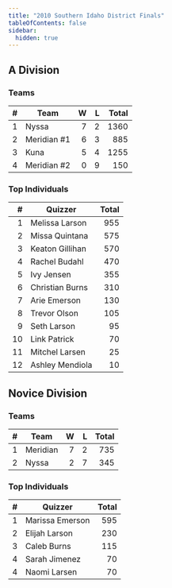 ```yaml
---
title: "2010 Southern Idaho District Finals"
tableOfContents: false
sidebar:
  hidden: true
---
```


## A Division

### Teams

|    # | Team        |    W |    L | Total |
| ---: | ----------- | ---: | ---: | ----: |
|    1 | Nyssa       |    7 |    2 |  1360 |
|    2 | Meridian #1 |    6 |    3 |   885 |
|    3 | Kuna        |    5 |    4 |  1255 |
|    4 | Meridian #2 |    0 |    9 |   150 |

### Top Individuals

|    # | Quizzer         | Total |
| ---: | --------------- | ----: |
|    1 | Melissa Larson  |   955 |
|    2 | Missa Quintana  |   575 |
|    3 | Keaton Gillihan |   570 |
|    4 | Rachel Budahl   |   470 |
|    5 | Ivy Jensen      |   355 |
|    6 | Christian Burns |   310 |
|    7 | Arie Emerson    |   130 |
|    8 | Trevor Olson    |   105 |
|    9 | Seth Larson     |    95 |
|   10 | Link Patrick    |    70 |
|   11 | Mitchel Larsen  |    25 |
|   12 | Ashley Mendiola |    10 |

## Novice Division

### Teams

|    # | Team     |    W |    L | Total |
| ---: | -------- | ---: | ---: | ----: |
|    1 | Meridian |    7 |    2 |   735 |
|    2 | Nyssa    |    2 |    7 |   345 |

### Top Individuals

|    # | Quizzer         | Total |
| ---: | --------------- | ----: |
|    1 | Marissa Emerson |   595 |
|    2 | Elijah Larson   |   230 |
|    3 | Caleb Burns     |   115 |
|    4 | Sarah Jimenez   |    70 |
|    4 | Naomi Larsen    |    70 |
